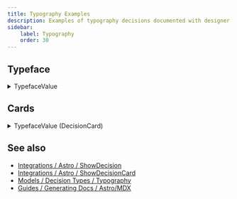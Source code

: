 ```yaml
---
title: Typography Examples
description: Examples of typography decisions documented with designer components.
sidebar:
    label: Typography
    order: 30
---
```



## Typeface

<details>
<summary>TypefaceValue</summary>
```mdx
<ShowDecision d="Typeface Value Explicit Sample" value={false} size="m"  viz="fg" options={{ contrast: '#ccc' }} />
````

</details>

<ShowDecision d="Typeface Value Explicit Sample" />

## Cards

<details>
<summary>TypefaceValue (DecisionCard)</summary>

```mdx
<ShowDecisionCard d="Typeface Value Explicit Sample" />
```

</details>

<ShowDecisionCard d="Typeface Value Explicit Sample" />

## See also

-   [Integrations / Astro / ShowDecision](/integrations/Astro/ShowDecision)
-   [Integrations / Astro / ShowDecisionCard](/integrations/Astro/ShowDecisionCard)
-   [Models / Decision Types / Typography](/models/decision-types#typography)
-   [Guides / Generating Docs / Astro/MDX](/guides/generating-documentation/using-astro-components-in-mdx/)
